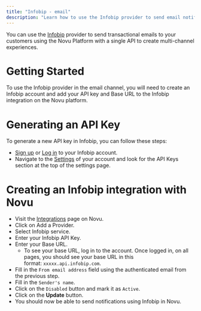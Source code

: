```yaml
---
title: "Infobip - email"
description: "Learn how to use the Infobip provider to send email notifications using Novu"
---
```


You can use the [Infobip](https://www.infobip.com/developers/) provider to send transactional emails to your customers using the Novu Platform with a single API to create multi-channel experiences.

# Getting Started

To use the Infobip provider in the email channel, you will need to create an Infobip account and add your API key and Base URL to the Infobip integration on the Novu platform.

# Generating an API Key

To generate a new API key in Infobip, you can follow these steps:

- [Sign up](https://www.infobip.com/signup) or [Log in](https://portal.infobip.com/login/) to your Infobip account.
- Navigate to the [Settings](https://portal.infobip.com/settings/accounts/api-keys) of your account and look for the API Keys section at the top of the settings page.

# Creating an Infobip integration with Novu

- Visit the [Integrations](https://dashboard.novu.co/integrations?utm_campaign=docs-infobip) page on Novu.
- Click on Add a Provider.
- Select Infobip service.
- Enter your Infobip API Key.
- Enter your Base URL.
  - To see your base URL, log in to the account. Once logged in, on all pages, you should see your base URL in this format: `xxxxx.api.infobip.com`.
- Fill in the `From email address` field using the authenticated email from the previous step.
- Fill in the `Sender's name`.
- Click on the `Disabled` button and mark it as `Active`.
- Click on the **Update** button.
- You should now be able to send notifications using Infobip in Novu.
